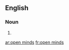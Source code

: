 ==English==

===Noun===
{{head|en|noun plural form}}

# {{plural of|open mind|lang=en}}

[[ar:open minds]]
[[fr:open minds]]